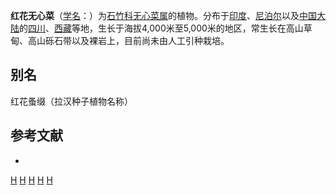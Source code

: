 {{Speciesbox
| taxon = Arenaria(植物) rhodantha
| binomial_authority = Pax et Hoffm.
}}

'''红花无心菜'''（[[学名|学名]]：{{lang|la|''Arenaria rhodantha''}}）为[[石竹科|石竹科]][[无心菜属|无心菜属]]的植物。分布于[[印度|印度]]、[[尼泊尔|尼泊尔]]以及[[中国大陆|中国大陆]]的[[四川|四川]]、[[西藏|西藏]]等地，生长于海拔4,000米至5,000米的地区，常生长在高山草甸、高山砾石带以及裸岩上，目前尚未由人工引种栽培。

== 别名 ==
红花蚤缀（拉汉种子植物名称）

== 参考文献 ==
<div class="references-small">
* {{cite web| url =http://www.bioinfo.cn/db05/KmzwSpecies.php?action=view&id=3668| title =红花无心菜| work =《中国高等植物数据库全库》| publisher =中国科学院微生物研究所| author =昆明植物研究所| accessdate =2009-02-24| deadurl =yes| archiveurl =https://web.archive.org/web/20160305005331/http://www.bioinfo.cn/db05/KmzwSpecies.php?action=view&id=3668| archivedate =2016-03-05}}
</div>

{{Taxonbar}}
[[Category:无心菜属|H]]
[[Category:印度植物|H]]
[[Category:尼泊尔植物|H]]
[[Category:四川植物|H]]
[[Category:西藏植物|H]]